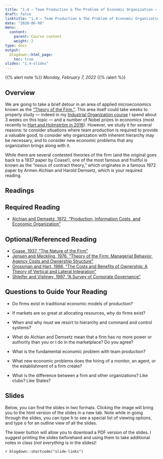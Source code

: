 ```yaml
---
title: "1.4 — Team Production & The Problem of Economic Organization — Class Content"
draft: false
linktitle: "1.4 — Team Production & The Problem of Economic Organization"
date: "2020-06-08"
menu:
  content:
    parent: Course content
    weight: 2
type: docs
output:
  blogdown::html_page:
    toc: true
slides: "1.4-slides"
---
```


{{% alert note %}}
*Monday, February 7, 2022*
{{% /alert %}}

## <i class="fas fa-info-circle fa-lg"></i> Overview

We are going to take a brief detour in an area of applied microeconomics known as the [“Theory of the Firm.”](https://en.wikipedia.org/wiki/Theory_of_the_firm). This area itself could take weeks to properly study — indeed in my [Industrial Organization course](https://ios20.classes.ryansafner.com/schedule) I spend about 3 weeks on this topic — and a number of Nobel prizes in economics (most recently to [Hart and Holmström in 2016](https://www.nobelprize.org/prizes/economic-sciences/2016/press-release/)). However, we study it for several reasons: to consider situations where team production is required to provide a valuable good, to consider why organization with inherent hierarchy may be necessary, and to consider new economic problems that any organization brings along with it. 

While there are several contested theories of the firm (and the original goes back to a 1937 paper by Coase!), one of the most famous and fruitful is known as the “nexus of contract theory,” which originates in a famous 1972 paper by Armen Alchian and Harold Demsetz, which is your required reading.

## <i class="fas fa-book-reader fa-lg"></i> Readings

## Required Reading
- [<i class="fas fa-file-pdf"></i> Alchian and Demsetz, 1972, "Production, Information Costs, and Economic Organization"](/readings/Alchian-Demsetz-1972.pdf)

## Optional/Referenced Reading

- [<i class="fas fa-file-pdf"></i> Coase, 1937, "The Nature of the Firm"](/readings/Shleifer-Vishny-1997.pdf)
- [<i class="fas fa-file-pdf"></i> Jensen and Meckling, 1976, "Theory of the Firm: Managerial Behavior, Agency Costs and Ownership Structure"](/readings/Jensen-Meckling-1976.pdf)
- [<i class="fas fa-file-pdf"></i> Grossman and Hart, 1986, "The Costs and Benefits of Ownership: A Theory of Vertical and Lateral Integration"](/readings/Grossman-Hart-1986.pdf)
- [<i class="fas fa-file-pdf"></i> Shleifer and Vishney, 1997, "A Survey of Corporate Governance"](/readings/Shleifer-Vishny-1997.pdf)

## Questions to Guide Your Reading

- Do firms exist in traditional economic models of production?

- If markets are so great at allocating resources, why do firms exist?

- When and why must we resort to hierarchy and command and control systems?

- What do Alchian and Demsetz mean that a firm has no more power or authority than you or I do in the marketplace? Do you agree?

- What is the fundamental economic problem with team production?

- What new economic problems does the hiring of a monitor, an agent, or the establishment of a firm create?

- What is the difference between a firm and other organizations? Like clubs? Like States?

## <i class="fas fa-chalkboard-teacher"></i> Slides

Below, you can find the slides in two formats. Clicking the image will bring you to the html version of the slides in a new tab. Note while in going through the slides, you can type <kbd>h</kbd> to see a special list of viewing options, and type <kbd>o</kbd> for an outline view of all the slides.

The lower button will allow you to download a PDF version of the slides. I suggest printing the slides beforehand and using them to take additional notes in class (*not everything* is in the slides)!

`r blogdown::shortcode("slide-links")`